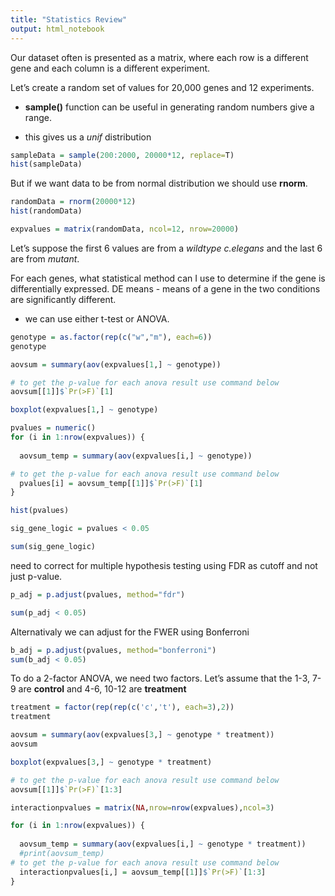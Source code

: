 ```yaml
---
title: "Statistics Review"
output: html_notebook
---
```


Our dataset often is presented as a matrix, where each row is a different gene and each column is a different experiment.

Let's create a random set of values for 20,000 genes and 12 experiments.

- **sample()** function can be useful in generating random numbers give a range. 

- this gives us a *unif* distribution

```r
sampleData = sample(200:2000, 20000*12, replace=T)
hist(sampleData)
```

But if we want data to be from normal distribution we should use **rnorm**.

```r
randomData = rnorm(20000*12)
hist(randomData)
```

```r
expvalues = matrix(randomData, ncol=12, nrow=20000)
```

Let's suppose the first 6 values are from a *wildtype* *c.elegans* and the last 6 are from *mutant*.

For each genes, what statistical method can I use to determine if the gene is differentially expressed. DE means - means of a gene in the two conditions are significantly different.

- we can use either t-test or ANOVA.

```r
genotype = as.factor(rep(c("w","m"), each=6))
genotype
```

```r
aovsum = summary(aov(expvalues[1,] ~ genotype))

# to get the p-value for each anova result use command below
aovsum[[1]]$`Pr(>F)`[1]

```
```r
boxplot(expvalues[1,] ~ genotype)
```

```r
pvalues = numeric()
for (i in 1:nrow(expvalues)) {
  
  aovsum_temp = summary(aov(expvalues[i,] ~ genotype))

# to get the p-value for each anova result use command below
  pvalues[i] = aovsum_temp[[1]]$`Pr(>F)`[1]
}
```

```r
hist(pvalues)
```
```r
sig_gene_logic = pvalues < 0.05
```

```r
sum(sig_gene_logic)
```
need to correct for multiple hypothesis testing using FDR as cutoff and not just p-value.

```r
p_adj = p.adjust(pvalues, method="fdr")
```


```r
sum(p_adj < 0.05)
```
Alternativaly we can adjust for the FWER using Bonferroni


```r
b_adj = p.adjust(pvalues, method="bonferroni")
sum(b_adj < 0.05)
```

To do a 2-factor ANOVA, we need two factors.
Let's assume that the 1-3, 7-9 are **control** and 4-6, 10-12 are **treatment**

```r
treatment = factor(rep(rep(c('c','t'), each=3),2))
treatment
```


```r

aovsum = summary(aov(expvalues[3,] ~ genotype * treatment))
aovsum
```
```r
boxplot(expvalues[3,] ~ genotype * treatment)
```

```r
# to get the p-value for each anova result use command below
aovsum[[1]]$`Pr(>F)`[1:3]

```

```r
interactionpvalues = matrix(NA,nrow=nrow(expvalues),ncol=3)

for (i in 1:nrow(expvalues)) {
  
  aovsum_temp = summary(aov(expvalues[i,] ~ genotype * treatment))
  #print(aovsum_temp)
# to get the p-value for each anova result use command below
  interactionpvalues[i,] = aovsum_temp[[1]]$`Pr(>F)`[1:3]
}
```
















